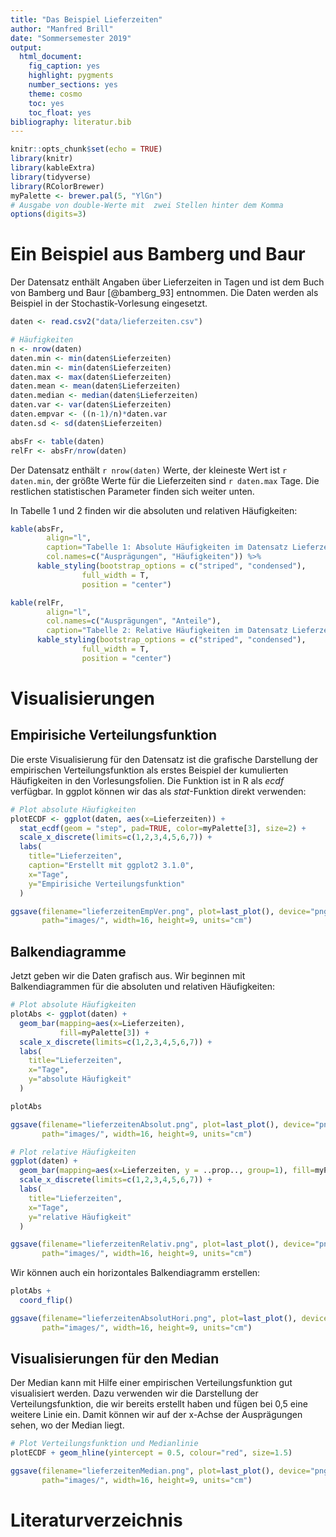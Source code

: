```yaml
---
title: "Das Beispiel Lieferzeiten"
author: "Manfred Brill"
date: "Sommersemester 2019"
output: 
  html_document: 
    fig_caption: yes
    highlight: pygments
    number_sections: yes
    theme: cosmo
    toc: yes
    toc_float: yes
bibliography: literatur.bib    
---
```


```r
knitr::opts_chunk$set(echo = TRUE)
library(knitr)
library(kableExtra)
library(tidyverse)
library(RColorBrewer)
myPalette <- brewer.pal(5, "YlGn")
# Ausgabe von double-Werte mit  zwei Stellen hinter dem Komma
options(digits=3)
```

# Ein Beispiel aus Bamberg und Baur
Der Datensatz enthält Angaben über Lieferzeiten in Tagen und ist dem Buch
von Bamberg und Baur [@bamberg_93] entnommen. Die Daten werden als Beispiel in der Stochastik-Vorlesung
eingesetzt. 


```r
daten <- read.csv2("data/lieferzeiten.csv")

# Häufigkeiten
n <- nrow(daten)
daten.min <- min(daten$Lieferzeiten)
daten.min <- min(daten$Lieferzeiten)
daten.max <- max(daten$Lieferzeiten)
daten.mean <- mean(daten$Lieferzeiten)
daten.median <- median(daten$Lieferzeiten)
daten.var <- var(daten$Lieferzeiten)
daten.empvar <- ((n-1)/n)*daten.var
daten.sd <- sd(daten$Lieferzeiten)

absFr <- table(daten)
relFr <- absFr/nrow(daten)
```

Der Datensatz enthält `r nrow(daten)` Werte, der kleineste Wert ist `r daten.min`, der größte
Werte für die Lieferzeiten sind `r daten.max` Tage. Die restlichen statistischen Parameter
finden sich weiter unten.

In Tabelle 1 und 2 finden wir die absoluten und relativen Häufigkeiten:
```r
kable(absFr,
        align="l",
        caption="Tabelle 1: Absolute Häufigkeiten im Datensatz Lieferzeiten",
        col.names=c("Ausprägungen", "Häufigkeiten")) %>%
      kable_styling(bootstrap_options = c("striped", "condensed"), 
                full_width = T, 
                position = "center")
```

```r
kable(relFr,
        align="l",
        col.names=c("Ausprägungen", "Anteile"),
        caption="Tabelle 2: Relative Häufigkeiten im Datensatz Lieferzeiten") %>%
      kable_styling(bootstrap_options = c("striped", "condensed"), 
                full_width = T, 
                position = "center")
```

# Visualisierungen
## Empirisiche Verteilungsfunktion
Die erste Visualisierung für den Datensatz ist die grafische Darstellung
der empirischen Verteilungsfunktion als erstes Beispiel der kumulierten Häufigkeiten
in den Vorlesungsfolien.
Die Funktion ist in R als *ecdf* verfügbar. In ggplot können wir das 
als *stat*-Funktion direkt verwenden:

```r
# Plot absolute Häufigkeiten
plotECDF <- ggplot(daten, aes(x=Lieferzeiten)) + 
  stat_ecdf(geom = "step", pad=TRUE, color=myPalette[3], size=2) +
  scale_x_discrete(limits=c(1,2,3,4,5,6,7)) +
  labs(
    title="Lieferzeiten", 
    caption="Erstellt mit ggplot2 3.1.0",    
    x="Tage", 
    y="Empirisiche Verteilungsfunktion"
  ) 

ggsave(filename="lieferzeitenEmpVer.png", plot=last_plot(), device="png",
       path="images/", width=16, height=9, units="cm")
```

## Balkendiagramme
Jetzt geben wir die Daten grafisch aus. Wir beginnen mit Balkendiagrammen
für die absoluten und relativen Häufigkeiten:
```r
# Plot absolute Häufigkeiten
plotAbs <- ggplot(daten) + 
  geom_bar(mapping=aes(x=Lieferzeiten),
           fill=myPalette[3]) +
  scale_x_discrete(limits=c(1,2,3,4,5,6,7)) +  
  labs(
    title="Lieferzeiten", 
    x="Tage", 
    y="absolute Häufigkeit"
  ) 

plotAbs

ggsave(filename="lieferzeitenAbsolut.png", plot=last_plot(), device="png",
       path="images/", width=16, height=9, units="cm")

# Plot relative Häufigkeiten
ggplot(daten) +
  geom_bar(mapping=aes(x=Lieferzeiten, y = ..prop.., group=1), fill=myPalette[3]) +
  scale_x_discrete(limits=c(1,2,3,4,5,6,7)) +  
  labs(
    title="Lieferzeiten", 
    x="Tage", 
    y="relative Häufigkeit"
  ) 

ggsave(filename="lieferzeitenRelativ.png", plot=last_plot(), device="png",
       path="images/", width=16, height=9, units="cm")
```

Wir können auch ein horizontales Balkendiagramm erstellen:
```r
plotAbs + 
  coord_flip()

ggsave(filename="lieferzeitenAbsolutHori.png", plot=last_plot(), device="png",
       path="images/", width=16, height=9, units="cm")
```

## Visualisierungen für den Median
Der Median kann mit Hilfe einer empirischen Verteilungsfunktion gut visualisiert werden. Dazu verwenden wir die Darstellung der Verteilungsfunktion, die wir bereits erstellt haben und fügen bei 0,5 eine weitere Linie ein. Damit können wir auf der x-Achse der Ausprägungen sehen, wo der Median liegt.

```r
# Plot Verteilungsfunktion und Medianlinie
plotECDF + geom_hline(yintercept = 0.5, colour="red", size=1.5)

ggsave(filename="lieferzeitenMedian.png", plot=last_plot(), device="png",
       path="images/", width=16, height=9, units="cm")
```

# Literaturverzeichnis



